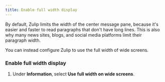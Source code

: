 ```yaml
---
title: Enable full width display
---
```



By default, Zulip limits the width of the center message pane, because it's
easier and faster to read paragraphs that don't have long lines. This is
also why many news sites, blogs, and social media platforms limit their
paragraph width.

You can instead configure Zulip to use the full width of wide screens.

### Enable full width display

<FlattenedSteps>
  <NavigationSteps target="settings/preferences" />

  1. Under **Information**, select **Use full width on wide screens**.
</FlattenedSteps>
